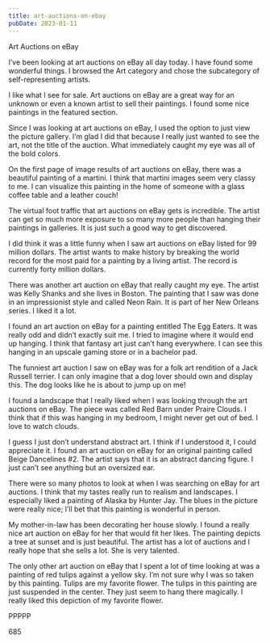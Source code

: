 ```yaml
---
title: art-auctions-on-ebay
pubDate: 2023-01-11
---
```


Art Auctions on eBay

I’ve been looking at art auctions on eBay all day today.  I have found some wonderful things.  I browsed the Art category and chose the subcategory of self-representing artists.

I like what I see for sale.  Art auctions on eBay are a great way for an unknown or even a known artist to sell their paintings.  I found some nice paintings in the featured section.

Since I was looking at art auctions on eBay, I used the option to just view the picture gallery.  I’m glad I did that because I really just wanted to see the art, not the title of the auction.  What immediately caught my eye was all of the bold colors.

On the first page of image results of art auctions on eBay, there was a beautiful painting of a martini.  I think that martini images seem very classy to me.  I can visualize this painting in the home of someone with a glass coffee table and a leather couch!

The virtual foot traffic that art auctions on eBay gets is incredible.  The artist can get so much more exposure to so many more people than hanging their paintings in galleries.  It is just such a good way to get discovered.

I did think it was a little funny when I saw art auctions on eBay listed for 99 million dollars.  The artist wants to make history by breaking the world record for the most paid for a painting by a living artist.  The record is currently forty million dollars.

There was another art auction on eBay that really caught my eye.  The artist was Kelly Shanks and she lives in Boston.  The painting that I saw was done in an impressionist style and called Neon Rain.  It is part of her New Orleans series.  I liked it a lot.

I found an art auction on eBay for a painting entitled The Egg Eaters.  It was really odd and didn’t exactly suit me.  I tried to imagine where it would end up hanging.  I think that fantasy art just can’t hang everywhere.  I can see this hanging in an upscale gaming store or in a bachelor pad.

The funniest art auction I saw on eBay was for a folk art rendition of a Jack Russell terrier.  I can only imagine that a dog lover should own and display this.  The dog looks like he is about to jump up on me!

I found a landscape that I really liked when I was looking through the art auctions on eBay.  The piece was called Red Barn under Praire Clouds.  I think that if this was hanging in my bedroom, I might never get out of bed.  I love to watch clouds.

I guess I just don’t understand abstract art.  I think if I understood it, I could appreciate it.  I found an art auction on eBay for an original painting called Beige Dancelines #2.  The artist says that it is an abstract dancing figure.  I just can’t see anything but an oversized ear.

There were so many photos to look at when I was searching on eBay for art auctions.  I think that my tastes really run to realism and landscapes.  I especially liked a painting of Alaska by Hunter Jay.  The blues in the picture were really nice; I’ll bet that this painting is wonderful in person.

My mother-in-law has been decorating her house slowly.  I found a really nice art auction on eBay for her that would fit her likes.  The painting depicts a tree at sunset and is just beautiful.  The artist has a lot of auctions and I really hope that she sells a lot.  She is very talented.

The only other art auction on eBay that I spent a lot of time looking at was a painting of red tulips against a yellow sky.  I’m not sure why I was so taken by this painting.  Tulips are my favorite flower.  The tulips in this painting are just suspended in the center.  They just seem to hang there magically.  I really liked this depiction of my favorite flower.

PPPPP

685